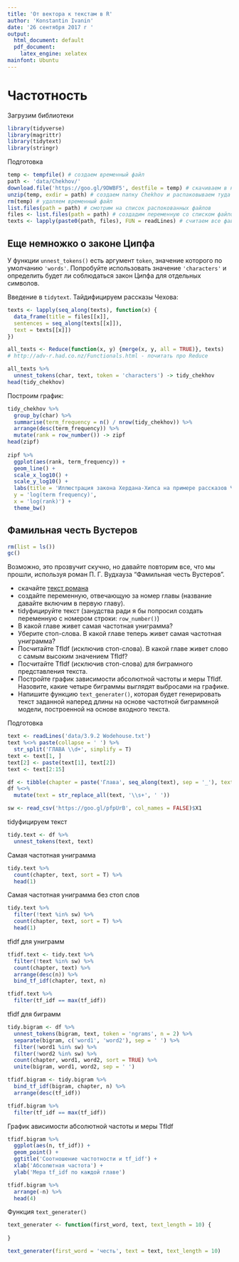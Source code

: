 ```yaml
---
title: 'От вектора к текстам в R'
author: 'Konstantin Ivanin'
date: '26 сентября 2017 г '
output:
  html_document: default
  pdf_document:
    latex_engine: xelatex
mainfont: Ubuntu
---
```


# Частотность

Загрузим библиотеки
```r
library(tidyverse)
library(magrittr)
library(tidytext)
library(stringr)
```

Подготовка
```r
temp <- tempfile() # создаем временный файл
path <- 'data/Chekhov/'
download.file('https://goo.gl/9DWBF5', destfile = temp) # скачиваем в него архив
unzip(temp, exdir = path) # создаем папку Chekhov и распаковываем туда
rm(temp) # удаляем временный файл
list.files(path = path) # смотрим на список распокованных файлов
files <- list.files(path = path) # создадим переменную со списком файлов
texts <- lapply(paste0(path, files), FUN = readLines) # считаем все файлы в одну переменную
```

## Еще немножко о законе Ципфа
У функции `unnest_tokens()` есть аргумент `token`, значение которого по умолчанию `'words'`. Попробуйте использовать значение `'characters'` и определить будет ли соблюдаться закон Ципфа для отдельных символов.

Введение в `tidytext`. Тайдифицируем рассказы Чехова:
```r
texts <- lapply(seq_along(texts), function(x) {
  data_frame(title = files[[x]],
  sentences = seq_along(texts[[x]]),
  text = texts[[x]])
})

all_texts <- Reduce(function(x, y) {merge(x, y, all = TRUE)}, texts)
# http://adv-r.had.co.nz/Functionals.html - почитать про Reduce

all_texts %>%
  unnest_tokens(char, text, token = 'characters') -> tidy_chekhov
head(tidy_chekhov)
```

Построим график:
```r
tidy_chekhov %>%
  group_by(char) %>%
  summarise(term_frequency = n() / nrow(tidy_chekhov)) %>%
  arrange(desc(term_frequency)) %>%
  mutate(rank = row_number()) -> zipf
head(zipf)
  
zipf %>%
  ggplot(aes(rank, term_frequency)) +
  geom_line() +
  scale_x_log10() +
  scale_y_log10() +
  labs(title = 'Иллюстрация закона Хердана-Хипса на примере рассказов Чехова',
  y = 'log(term frequency)',
  x = 'log(rank)') +
  theme_bw()
```

## Фамильная честь Вустеров
```r
rm(list = ls())
gc()
```

Возможно, это прозвучит скучно, но давайте повторим все, что мы прошли, используя роман П. Г. Вудхауза “Фамильная честь Вустеров”.

* скачайте [текст романа](https://goo.gl/rgatpY)
* создайте переменную, отвечающую за номер главы (название давайте включим в первую главу).
* tidyфицируйте текст (занудства ради я бы попросил создать переменную с номером строки: `row_number()`)
* В какой главе живет самая частотная униграмма?
* Уберите стоп-слова. В какой главе теперь живет самая частотная униграмма?
* Посчитайте TfIdf (исключив стоп-слова). В какой главе живет слово с самым высоким значением TfIdf?
* Посчитайте TfIdf (исключив стоп-слова) для биграмного представления текста.
* Постройте график зависимости абсолютной частоты и меры TfIdf. Назовите, какие четыре биграммы выглядят выбросами на графике.
* Напишите функцию `text_generater()`, которая будет генерировать текст заданной наперед длины на основе частотной биграммной модели, построенной на основе входного текста.

Подготовка
```r
text <- readLines('data/3.9.2 Wodehouse.txt')
text %<>% paste(collapse = ' ') %>% 
  str_split('ГЛАВА \\d+', simplify = T)
text <- text[1, ]
text[2] <- paste(text[1], text[2])
text <- text[2:15]

df <- tibble(chapter = paste('Глава', seq_along(text), sep = '_'), text = text[seq_along(text)])
df %<>% 
  mutate(text = str_replace_all(text, '\\s+', ' '))

sw <- read_csv('https://goo.gl/pfpUrB', col_names = FALSE)$X1
```

tidyфицируем текст
```r
tidy.text <- df %>% 
  unnest_tokens(text, text)
```

Самая частотная униграмма
```r
tidy.text %>% 
  count(chapter, text, sort = T) %>% 
  head(1)
```

Самая частотная униграмма без стоп слов
```r
tidy.text %>% 
  filter(!text %in% sw) %>% 
  count(chapter, text, sort = T) %>% 
  head(1)
```

tfidf для униграмм
```r
tfidf.text <- tidy.text %>% 
  filter(!text %in% sw) %>% 
  count(chapter, text) %>% 
  arrange(desc(n)) %>% 
  bind_tf_idf(chapter, text, n)

tfidf.text %>% 
  filter(tf_idf == max(tf_idf))
```

tfidf для биграмм
```r
tidy.bigram <- df %>%
  unnest_tokens(bigram, text, token = 'ngrams', n = 2) %>% 
  separate(bigram, c('word1', 'word2'), sep = ' ') %>% 
  filter(!word1 %in% sw) %>%
  filter(!word2 %in% sw) %>% 
  count(chapter, word1, word2, sort = TRUE) %>% 
  unite(bigram, word1, word2, sep = ' ') 

tfidf.bigram <- tidy.bigram %>% 
  bind_tf_idf(bigram, chapter, n) %>%
  arrange(desc(tf_idf))

tfidf.bigram %>% 
  filter(tf_idf == max(tf_idf))
```

График ависимости абсолютной частоты и меры TfIdf
```r
tfidf.bigram %>% 
  ggplot(aes(n, tf_idf)) +
  geom_point() +
  ggtitle('Соотношение частотности и tf_idf') +
  xlab('Абсолютная частота') +
  ylab('Мера tf_idf по каждой главе')

tfidf.bigram %>% 
  arrange(-n) %>% 
  head(4)
```

Функция `text_generater()`
```r
text_generater <- function(first_word, text, text_length = 10) {
  
}

text_generater(first_word = 'честь', text = text, text_length = 10)
```





























